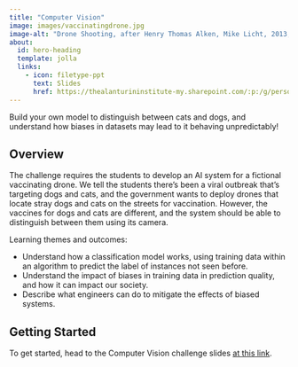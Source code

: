 ```yaml
---
title: "Computer Vision"
image: images/vaccinatingdrone.jpg
image-alt: "Drone Shooting, after Henry Thomas Alken, Mike Licht, 2013, Flickr, CC BY 2.0"
about:
  id: hero-heading
  template: jolla
  links:
    - icon: filetype-ppt
      text: Slides
      href: https://thealanturininstitute-my.sharepoint.com/:p:/g/personal/cgavidia-calderon_turing_ac_uk/EYm1ajZcMLhEoqiNiUShhzsBskN8V2hH1PX1BG2FtlODhw?e=FYdykr
---
```


:::{#hero-heading}

Build your own model to distinguish between cats and dogs, and understand how biases in datasets may lead to it behaving unpredictably!

## Overview

The challenge requires the students to develop an AI system for a fictional vaccinating drone. We tell the students there's been a viral outbreak that's targeting dogs and cats, and the government wants to deploy drones that locate stray dogs and cats on the streets for vaccination. However, the vaccines for dogs and cats are different, and the system should be able to distinguish between them using its camera.

Learning themes and outcomes:

- Understand how a classification model works, using training data within an algorithm to predict the label of instances not seen before.
- Understand the impact of biases in training data in prediction quality, and how it can impact our society.
- Describe what engineers can do to mitigate the effects of biased systems.


## Getting Started

To get started, head to the Computer Vision challenge slides [at this link](https://thealanturininstitute-my.sharepoint.com/:p:/g/personal/cgavidia-calderon_turing_ac_uk/EYm1ajZcMLhEoqiNiUShhzsBskN8V2hH1PX1BG2FtlODhw?e=FYdykr).

:::
